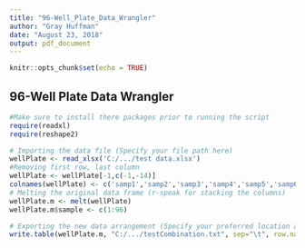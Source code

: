 ---
title: "96-Well_Plate_Data_Wrangler"
author: "Gray Huffman"
date: "August 23, 2018"
output: pdf_document
---

```{r setup, include=FALSE}
knitr::opts_chunk$set(echo = TRUE)
```

## 96-Well Plate Data Wrangler

```{r}
#Make sure to install there packages prior to running the script
require(readxl)
require(reshape2)

# Importing the data file (Specify your file path here)
wellPlate <- read_xlsx('C:/.../test data.xlsx')
#Removing first row, last column
wellPlate <- wellPlate[-1,c(-1,-14)]
colnames(wellPlate) <- c('samp1','samp2','samp3','samp4','samp5','samp6','samp7','samp8','samp9','samp10','samp11','samp12')
# Melting the original data frame (r-speak for stacking the columns)
wellPlate.m <- melt(wellPlate)
wellPlate.m$sample <- c(1:96)

# Exporting the new data arrangement (Specify your preferred location and file name)
write.table(wellPlate.m, "C:/.../testCombination.txt", sep="\t", row.names = FALSE)

```


